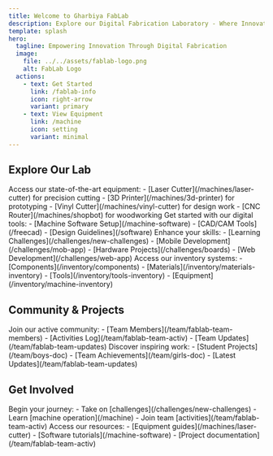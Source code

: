 ```yaml
---
title: Welcome to Gharbiya FabLab
description: Explore our Digital Fabrication Laboratory - Where Innovation Meets Creation
template: splash
hero:
  tagline: Empowering Innovation Through Digital Fabrication
  image:
    file: ../../assets/fablab-logo.png
    alt: FabLab Logo
  actions:
    - text: Get Started
      link: /fablab-info
      icon: right-arrow
      variant: primary
    - text: View Equipment
      link: /machine
      icon: setting
      variant: minimal
---
```



## Explore Our Lab

<CardGrid stagger>
	<Card title="Digital Fabrication" icon="setting">
		Access our state-of-the-art equipment:
		- [Laser Cutter](/machines/laser-cutter) for precision cutting
		- [3D Printer](/machines/3d-printer) for prototyping
		- [Vinyl Cutter](/machines/vinyl-cutter) for design work
		- [CNC Router](/machines/shopbot) for woodworking
	</Card>
	<Card title="Software & Tools" icon="laptop">
		Get started with our digital tools:
		- [Machine Software Setup](/machine-software)
		- [CAD/CAM Tools](/freecad)
		- [Design Guidelines](/software)
	</Card>
	<Card title="Resources & Learning" icon="open-book">
		Enhance your skills:
		- [Learning Challenges](/challenges/new-challenges)
		- [Mobile Development](/challenges/mob-app)
		- [Hardware Projects](/challenges/boards)
		- [Web Development](/challenges/web-app)
	</Card>
	<Card title="Lab Management" icon="document">
		Access our inventory systems:
		- [Components](/inventory/components)
		- [Materials](/inventory/materials-inventory)
		- [Tools](/inventory/tools-inventory)
		- [Equipment](/inventory/machine-inventory)
	</Card>
</CardGrid>

## Community & Projects

<CardGrid>
	<Card title="Meet Our Team" icon="starlight">
		Join our active community:
		- [Team Members](/team/fablab-team-members)
		- [Activities Log](/team/fablab-team-activ)
		- [Team Updates](/team/fablab-team-updates)
	</Card>
	<Card title="Featured Projects" icon="rocket">
		Discover inspiring work:
		- [Student Projects](/team/boys-doc)
		- [Team Achievements](/team/girls-doc)
		- [Latest Updates](/team/fablab-team-updates)
	</Card>
</CardGrid>

## Get Involved

<CardGrid>
	<Card title="Start Learning" icon="pen">
		Begin your journey:
		- Take on [challenges](/challenges/new-challenges)
		- Learn [machine operation](/machine)
		- Join team [activities](/team/fablab-team-activ)
	</Card>
	<Card title="Resource Center" icon="information">
		Access our resources:
		- [Equipment guides](/machines/laser-cutter)
		- [Software tutorials](/machine-software)
		- [Project documentation](/team/fablab-team-activ)
	</Card>
</CardGrid>
